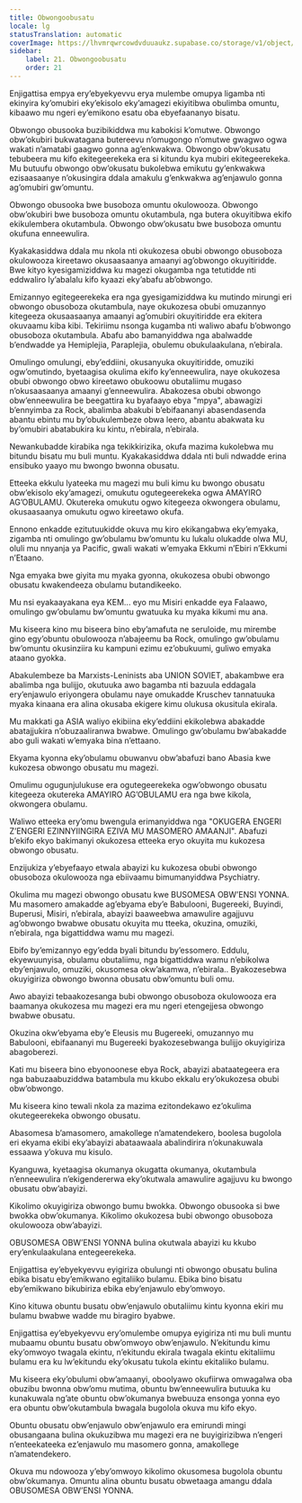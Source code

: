 ```yaml
---
title: Obwongoobusatu
locale: lg
statusTranslation: automatic
coverImage: https://lhvmrqwrcowdvduuaukz.supabase.co/storage/v1/object/public/strapi-uploads/small_cover-educacion-fundamental.webp-2d51a7828a2b1309555be27f7e2a61a0.webp
sidebar:
    label: 21. Obwongoobusatu
    order: 21
---
```

Enjigattisa empya ery’ebyekyevvu erya mulembe omupya ligamba nti ekinyira ky’omubiri eky’ekisolo eky’amagezi ekiyitibwa obulimba omuntu, kibaawo mu ngeri ey’emikono esatu oba ebyefaananyo bisatu.

Obwongo obusooka buzibikiddwa mu kabokisi k’omutwe. Obwongo obw’okubiri bukwatagana butereevu n’omugongo n’omutwe gwagwo ogwa wakati n’amatabi gaagwo gonna ag’enkwakwa. Obwongo obw’okusatu tebubeera mu kifo ekitegeerekeka era si kitundu kya mubiri ekitegeerekeka. Mu butuufu obwongo obw’okusatu bukolebwa emikutu gy’enkwakwa ezisaasaanye n’okusingira ddala amakulu g’enkwakwa ag’enjawulo gonna ag’omubiri gw’omuntu.

Obwongo obusooka bwe busoboza omuntu okulowooza. Obwongo obw’okubiri bwe busoboza omuntu okutambula, nga butera okuyitibwa ekifo ekikulembera okutambula. Obwongo obw’okusatu bwe busoboza omuntu okufuna enneewulira.

Kyakakasiddwa ddala mu nkola nti okukozesa obubi obwongo obusoboza okulowooza kireetawo okusaasaanya amaanyi ag’obwongo okuyitiridde. Bwe kityo kyesigamiziddwa ku magezi okugamba nga tetutidde nti eddwaliro ly’abalalu kifo kyaazi eky’abafu ab’obwongo.

Emizannyo egitegeerekeka era nga gyesigamiziddwa ku mutindo mirungi eri obwongo obusoboza okutambula, naye okukozesa obubi omuzannyo kitegeeza okusaasaanya amaanyi ag’omubiri okuyitiridde era ekitera okuvaamu kiba kibi. Tekiriimu nsonga kugamba nti waliwo abafu b’obwongo obusoboza okutambula. Abafu abo bamanyiddwa nga abalwadde b’endwadde ya Hemiplejia, Paraplejia, obulemu obukulaakulana, n’ebirala.

Omulingo omulungi, eby’eddiini, okusanyuka okuyitiridde, omuziki ogw’omutindo, byetaagisa okulima ekifo ky’enneewulira, naye okukozesa obubi obwongo obwo kireetawo obukoowu obutaliimu mugaso n’okusaasaanya amaanyi g’enneewulira. Abakozesa obubi obwongo obw’enneewulira be beegattira ku byafaayo ebya "mpya", abawagizi b’ennyimba za Rock, abalimba abakubi b’ebifaananyi abasendasenda abantu ebintu mu by’obukulembeze obwa leero, abantu abakwata ku by’omubiri abatabukira ku kintu, n’ebirala, n’ebirala.

Newankubadde kirabika nga tekikkirizika, okufa mazima kukolebwa mu bitundu bisatu mu buli muntu. Kyakakasiddwa ddala nti buli ndwadde erina ensibuko yaayo mu bwongo bwonna obusatu.

Etteeka ekkulu lyateeka mu magezi mu buli kimu ku bwongo obusatu obw’ekisolo eky’amagezi, omukutu ogutegeerekeka ogwa AMAYIRO AG’OBULAMU. Okutereka omukutu ogwo kitegeeza okwongera obulamu, okusaasaanya omukutu ogwo kireetawo okufa.

Ennono enkadde ezitutuukidde okuva mu kiro ekikangabwa eky’emyaka, zigamba nti omulingo gw’obulamu bw’omuntu ku lukalu olukadde olwa MU, oluli mu nnyanja ya Pacific, gwali wakati w’emyaka Ekkumi n’Ebiri n’Ekkumi n’Etaano.

Nga emyaka bwe giyita mu myaka gyonna, okukozesa obubi obwongo obusatu kwakendeeza obulamu butandikeeko.

Mu nsi eyakaayakana eya KEM... eyo mu Misiri enkadde eya Falaawo, omulingo gw’obulamu bw’omuntu gwatuuka ku myaka kikumi mu ana.

Mu kiseera kino mu biseera bino eby’amafuta ne seruloide, mu mirembe gino egy’obuntu obulowooza n’abajeemu ba Rock, omulingo gw’obulamu bw’omuntu okusinziira ku kampuni ezimu ez’obukuumi, guliwo emyaka ataano gyokka.

Abakulembeze ba Marxists-Leninists aba UNION SOVIET, abakambwe era abalimba nga bulijjo, okutuuka awo bagamba nti bazuula eddagala ery’enjawulo eriyongera obulamu naye omukadde Kruschev tannatuuka myaka kinaana era alina okusaba ekigere kimu olukusa okusitula ekirala.

Mu makkati ga ASIA waliyo ekibiina eky’eddiini ekikolebwa abakadde abatajjukira n’obuzaaliranwa bwabwe. Omulingo gw’obulamu bw’abakadde abo guli wakati w’emyaka bina n’ettaano.

Ekyama kyonna eky’obulamu obuwanvu obw’abafuzi bano Abasia kwe kukozesa obwongo obusatu mu magezi.

Omulimu ogugunjulukuse era ogutegeerekeka ogw’obwongo obusatu kitegeeza okutereka AMAYIRO AG’OBULAMU era nga bwe kikola, okwongera obulamu.

Waliwo etteeka ery’omu bwengula erimanyiddwa nga "OKUGERA ENGERI Z’ENGERI EZINNYIINGIRA EZIVA MU MASOMERO AMAANJI". Abafuzi b’ekifo ekyo bakimanyi okukozesa etteeka eryo okuyita mu kukozesa obwongo obusatu.

Enzijukiza y’ebyefaayo etwala abayizi ku kukozesa obubi obwongo obusoboza okulowooza nga ebiivaamu bimumanyiddwa Psychiatry.

Okulima mu magezi obwongo obusatu kwe BUSOMESA OBW’ENSI YONNA. Mu masomero amakadde ag’ebyama eby’e Babulooni, Bugereeki, Buyindi, Buperusi, Misiri, n’ebirala, abayizi baaweebwa amawulire agajjuvu ag’obwongo bwabwe obusatu okuyita mu tteeka, okuzina, omuziki, n’ebirala, nga bigattiddwa wamu mu magezi.

Ebifo by’emizannyo egy’edda byali bitundu by’essomero. Eddulu, ekyewuunyisa, obulamu obutaliimu, nga bigattiddwa wamu n’ebikolwa eby’enjawulo, omuziki, okusomesa okw’akamwa, n’ebirala.. Byakozesebwa okuyigiriza obwongo bwonna obusatu obw’omuntu buli omu.

Awo abayizi tebaakozesanga bubi obwongo obusoboza okulowooza era baamanya okukozesa mu magezi era mu ngeri etengejjesa obwongo bwabwe obusatu.

Okuzina okw’ebyama eby’e Eleusis mu Bugereeki, omuzannyo mu Babulooni, ebifaananyi mu Bugereeki byakozesebwanga bulijjo okuyigiriza abagoberezi.

Kati mu biseera bino ebyonoonese ebya Rock, abayizi abataategeera era nga babuzaabuziddwa batambula mu kkubo ekkalu ery’okukozesa obubi obw’obwongo.

Mu kiseera kino tewali nkola za mazima ezitondekawo ez’okulima okutegeerekeka obwongo obusatu.

Abasomesa b’amasomero, amakollege n’amatendekero, boolesa bugolola eri ekyama ekibi eky’abayizi abataawaala abalindirira n’okunakuwala essaawa y’okuva mu kisulo.

Kyanguwa, kyetaagisa okumanya okugatta okumanya, okutambula n’enneewulira n’ekigendererwa eky’okutwala amawulire agajjuvu ku bwongo obusatu obw’abayizi.

Kikolimo okuyigiriza obwongo bumu bwokka. Obwongo obusooka si bwe bwokka obw’okumanya. Kikolimo okukozesa bubi obwongo obusoboza okulowooza obw’abayizi.

OBUSOMESA OBW’ENSI YONNA bulina okutwala abayizi ku kkubo ery’enkulaakulana entegeerekeka.

Enjigattisa ey’ebyekyevvu eyigiriza obulungi nti obwongo obusatu bulina ebika bisatu eby’emikwano egitaliiko bulamu. Ebika bino bisatu eby’emikwano bikubiriza ebika eby’enjawulo eby’omwoyo.

Kino kituwa obuntu busatu obw’enjawulo obutaliimu kintu kyonna ekiri mu bulamu bwabwe wadde mu biragiro byabwe.

Enjigattisa ey’ebyekyevvu ery’omulembe omupya eyigiriza nti mu buli muntu mubaamu obuntu busatu obw’omwoyo obw’enjawulo. N’ekitundu kimu eky’omwoyo twagala ekintu, n’ekitundu ekirala twagala ekintu ekitaliimu bulamu era ku lw’ekitundu eky’okusatu tukola ekintu ekitaliiko bulamu.

Mu kiseera eky’obulumi obw’amaanyi, oboolyawo okufiirwa omwagalwa oba obuzibu bwonna obw’omu mutima, obuntu bw’enneewulira butuuka ku kunakuwala ng’ate obuntu obw’okumanya bwebuuza ensonga yonna eyo era obuntu obw’okutambula bwagala bugolola okuva mu kifo ekyo.

Obuntu obusatu obw’enjawulo obw’enjawulo era emirundi mingi obusangaana bulina okukuzibwa mu magezi era ne buyigirizibwa n’engeri n’enteekateeka ez’enjawulo mu masomero gonna, amakollege n’amatendekero.

Okuva mu ndowooza y’eby’omwoyo kikolimo okusomesa bugolola obuntu obw’okumanya. Omuntu alina obuntu busatu obwetaaga amangu ddala OBUSOMESA OBW’ENSI YONNA.

